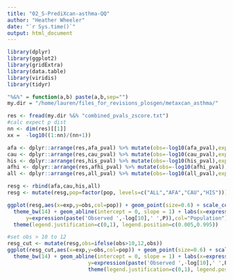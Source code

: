 ```yaml
---
title: "02_S-PrediXcan-asthma-QQ"
author: "Heather Wheeler"
date: "`r Sys.time()`"
output: html_document
---
```


```r
library(dplyr)
library(ggplot2)
library(gridExtra)
library(data.table)
library(viridis)
library(tidyr)

"%&%" = function(a,b) paste(a,b,sep="")
my.dir = "/home/lauren/files_for_revisions_plosgen/metaxcan_asthma/"
```

```r
res <- fread(my.dir %&% "combined_pvals_zscore.txt")
#calc expect p dist
nn <- dim(res)[[1]]
xx =  -log10((1:nn)/(nn+1))

afa <- dplyr::arrange(res,afa_pval) %>% mutate(obs=-log10(afa_pval),exp=xx,pop='AFA') %>% select(obs,exp,pop)
cau <- dplyr::arrange(res,cau_pval) %>% mutate(obs=-log10(cau_pval),exp=xx,pop='CAU') %>% select(obs,exp,pop)
his <- dplyr::arrange(res,his_pval) %>% mutate(obs=-log10(his_pval),exp=xx,pop='HIS') %>% select(obs,exp,pop)
afhi <- dplyr::arrange(res,afhi_pval) %>% mutate(obs=-log10(afhi_pval),exp=xx,pop='AFHI') %>% select(obs,exp,pop)
all <- dplyr::arrange(res,all_pval) %>% mutate(obs=-log10(all_pval),exp=xx,pop='ALL') %>% select(obs,exp,pop)

resg <- rbind(afa,cau,his,all)
resg <- mutate(resg,pop=factor(pop, levels=c("ALL","AFA","CAU","HIS")))

ggplot(resg,aes(x=exp,y=obs,col=pop)) + geom_point(size=0.6) + scale_color_viridis(discrete = TRUE) +
  theme_bw(14) + geom_abline(intercept = 0, slope = 1) + labs(x=expression(paste('Expected ',-log[10],' ',P)),
      y=expression(paste('Observed ',-log[10],' ',P)),col="Population")+
  theme(legend.justification=c(0,1), legend.position=c(0.005,0.995))

#set obs > 10 to 12
resg_cut <- mutate(resg,obs=ifelse(obs>10,12,obs))
ggplot(resg_cut,aes(x=exp,y=obs,col=pop)) + geom_point(size=0.6) + scale_color_viridis(discrete = TRUE) +
  theme_bw(14) + geom_abline(intercept = 0, slope = 1) + labs(x=expression(paste('Expected ',-log[10],' ',P)),
                          y=expression(paste('Observed ',-log[10],' ',P)),col="Population")+
                          theme(legend.justification=c(0,1), legend.position=c(0.005,0.995))
```

